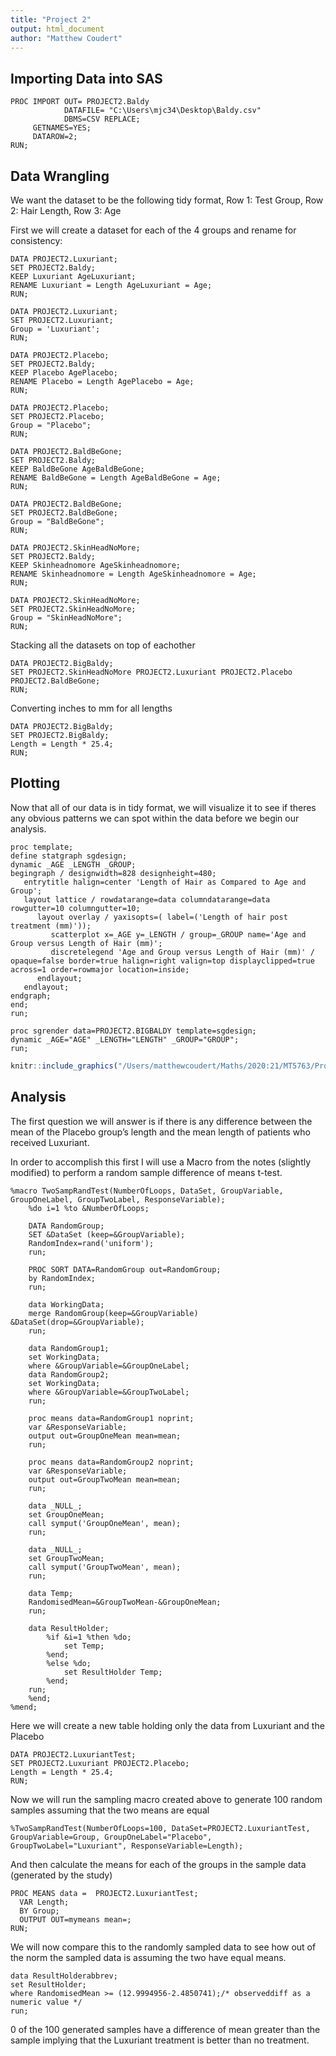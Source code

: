```yaml
---
title: "Project 2"
output: html_document
author: "Matthew Coudert"
---
```



## Importing Data into SAS
```
PROC IMPORT OUT= PROJECT2.Baldy 
            DATAFILE= "C:\Users\mjc34\Desktop\Baldy.csv" 
            DBMS=CSV REPLACE;
     GETNAMES=YES;
     DATAROW=2; 
RUN;
```
## Data Wrangling
We want the dataset to be the following tidy format, Row 1: Test Group, Row 2: Hair Length, Row 3: Age

First we will create a dataset for each of the 4 groups and rename for consistency:
```
DATA PROJECT2.Luxuriant;
SET PROJECT2.Baldy;
KEEP Luxuriant AgeLuxuriant;
RENAME Luxuriant = Length AgeLuxuriant = Age;
RUN;

DATA PROJECT2.Luxuriant;
SET PROJECT2.Luxuriant;
Group = 'Luxuriant';
RUN;

DATA PROJECT2.Placebo;
SET PROJECT2.Baldy;
KEEP Placebo AgePlacebo;
RENAME Placebo = Length AgePlacebo = Age;
RUN;

DATA PROJECT2.Placebo;
SET PROJECT2.Placebo;
Group = "Placebo";
RUN;

DATA PROJECT2.BaldBeGone;
SET PROJECT2.Baldy;
KEEP BaldBeGone AgeBaldBeGone;
RENAME BaldBeGone = Length AgeBaldBeGone = Age;
RUN;

DATA PROJECT2.BaldBeGone; 
SET PROJECT2.BaldBeGone;
Group = "BaldBeGone";
RUN;

DATA PROJECT2.SkinHeadNoMore;
SET PROJECT2.Baldy;
KEEP Skinheadnomore AgeSkinheadnomore;
RENAME Skinheadnomore = Length AgeSkinheadnomore = Age;
RUN;

DATA PROJECT2.SkinHeadNoMore;
SET PROJECT2.SkinHeadNoMore;
Group = "SkinHeadNoMore";
RUN;
```

Stacking all the datasets on top of eachother
```
DATA PROJECT2.BigBaldy;
SET PROJECT2.SkinHeadNoMore PROJECT2.Luxuriant PROJECT2.Placebo PROJECT2.BaldBeGone;
RUN;
```
Converting inches to mm for all lengths
```
DATA PROJECT2.BigBaldy;
SET PROJECT2.BigBaldy;
Length = Length * 25.4;
RUN;
```

## Plotting
Now that all of our data is in tidy format, we will visualize it to see if theres any obvious patterns we can spot within the data before we begin our analysis.

```
proc template;
define statgraph sgdesign;
dynamic _AGE _LENGTH _GROUP;
begingraph / designwidth=828 designheight=480;
   entrytitle halign=center 'Length of Hair as Compared to Age and Group';
   layout lattice / rowdatarange=data columndatarange=data rowgutter=10 columngutter=10;
      layout overlay / yaxisopts=( label=('Length of hair post treatment (mm)'));
         scatterplot x=_AGE y=_LENGTH / group=_GROUP name='Age and Group versus Length of Hair (mm)';
         discretelegend 'Age and Group versus Length of Hair (mm)' / opaque=false border=true halign=right valign=top displayclipped=true across=1 order=rowmajor location=inside;
      endlayout;
   endlayout;
endgraph;
end;
run;

proc sgrender data=PROJECT2.BIGBALDY template=sgdesign;
dynamic _AGE="AGE" _LENGTH="LENGTH" _GROUP="GROUP";
run;
```

```r
knitr::include_graphics("/Users/matthewcoudert/Maths/2020:21/MT5763/Project 2/Full Dataset Plot.png")
```

## Analysis
The first question we will answer is if there is any difference between the mean of the Placebo group's length and the mean length of patients who received Luxuriant.

In order to accomplish this first I will use a Macro from the notes (slightly modified) to perform a random sample difference of means t-test.
```
%macro TwoSampRandTest(NumberOfLoops, DataSet, GroupVariable, GroupOneLabel, GroupTwoLabel, ResponseVariable);
	%do i=1 %to &NumberOfLoops;

	DATA RandomGroup;
	SET &DataSet (keep=&GroupVariable);
	RandomIndex=rand('uniform');   
	run;

	PROC SORT DATA=RandomGroup out=RandomGroup;
	by RandomIndex;
	run;

	data WorkingData;
	merge RandomGroup(keep=&GroupVariable) &DataSet(drop=&GroupVariable);
	run;

	data RandomGroup1;
	set WorkingData;
	where &GroupVariable=&GroupOneLabel;
	data RandomGroup2;
	set WorkingData;
	where &GroupVariable=&GroupTwoLabel;
	run;

	proc means data=RandomGroup1 noprint;
	var &ResponseVariable;
	output out=GroupOneMean mean=mean;
	run;

	proc means data=RandomGroup2 noprint;
	var &ResponseVariable;
	output out=GroupTwoMean mean=mean;
	run;

	data _NULL_;
	set GroupOneMean;
	call symput('GroupOneMean', mean);
	run;

	data _NULL_;
	set GroupTwoMean;
	call symput('GroupTwoMean', mean);
	run;

	data Temp;
	RandomisedMean=&GroupTwoMean-&GroupOneMean;
	run;

	data ResultHolder;
		%if &i=1 %then %do;
			set Temp;
		%end;
		%else %do;
			set ResultHolder Temp;
		%end;
	run;
	%end;
%mend;
```

Here we will create a new table holding only the data from Luxuriant and the Placebo
```
DATA PROJECT2.LuxuriantTest;
SET PROJECT2.Luxuriant PROJECT2.Placebo;
Length = Length * 25.4;
RUN;
```

Now we will run the sampling macro created above to generate 100 random samples assuming that the two means are equal
```
%TwoSampRandTest(NumberOfLoops=100, DataSet=PROJECT2.LuxuriantTest, GroupVariable=Group, GroupOneLabel="Placebo", GroupTwoLabel="Luxuriant", ResponseVariable=Length);
```
And then calculate the means for each of the groups in the sample data (generated by the study)
```
PROC MEANS data =  PROJECT2.LuxuriantTest;
  VAR Length; 
  BY Group;
  OUTPUT OUT=mymeans mean=;
RUN;
```
We will now compare this to the randomly sampled data to see how out of the norm the sampled data is assuming the two have equal means.

```
data ResultHolderabbrev;
set ResultHolder;
where RandomisedMean >= (12.9994956-2.4850741);/* observeddiff as a numeric value */
run;
```
0 of the 100 generated samples have a difference of mean greater than the sample implying that the Luxuriant treatment is better than no treatment. 








